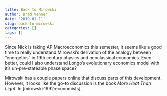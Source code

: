 ```yaml
---
title: Back to Mirowski
author: Brad Venner
date: '2019-01-11'
slug: back-to-mirowski
categories: []
tags: []
---
```


Since Nick is taking AP Macroeconomics this semester, it seems like a good time to really understand Mirowski's derivation of the analogy between "energetics" in 19th century physics and neoclassical economics.  Even better, could I also understand Longo's evolutionary economics model with it's un-pre-stateable phase space?

Mirowski has a couple papers online that discuss parts of this development.  However, it looks like the go-to discussion is the book *More Heat Than Light*.  In [mirowski:1992:economists], 